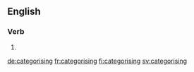 ==English==

===Verb===
{{head|en|present participle}}

# {{present participle of|categorise|lang=en}}

[[de:categorising]]
[[fr:categorising]]
[[fi:categorising]]
[[sv:categorising]]